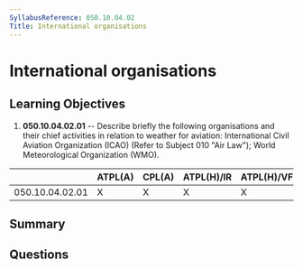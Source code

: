 ```yaml
---
SyllabusReference: 050.10.04.02
Title: International organisations
---
```


# International organisations

## Learning Objectives

1. **050.10.04.02.01** -- Describe briefly the following organisations and their
   chief activities in relation to weather for aviation: International Civil
   Aviation Organization (ICAO) (Refer to Subject 010 "Air Law"); World
   Meteorological Organization (WMO).

|                 | ATPL(A) | CPL(A) | ATPL(H)/IR | ATPL(H)/VFR | CPL(H) | IR  | CBIR(A) |
| --------------- | ------- | ------ | ---------- | ----------- | ------ | --- | ------- |
| 050.10.04.02.01 | X       | X      | X          | X           | X      | X   |         |

## Summary

## Questions
